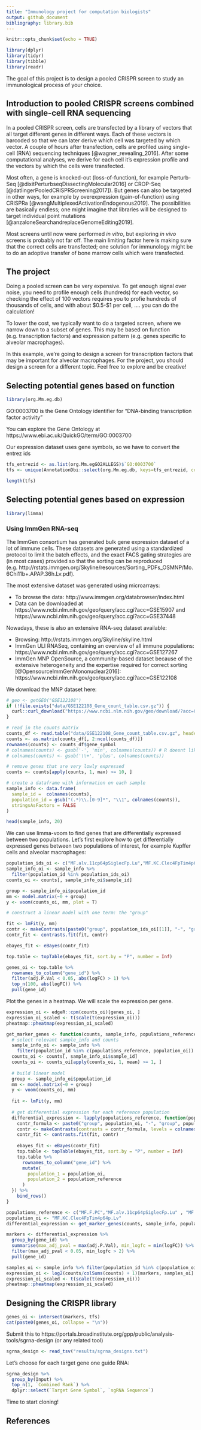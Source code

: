 ```yaml
---
title: "Immunology project for computation biologists"
output: github_document
bibliography: library.bib
---
```


```r
knitr::opts_chunk$set(echo = TRUE)

library(dplyr)
library(tidyr)
library(tibble)
library(readr)
```

The goal of this project is to design a pooled CRISPR screen to study an immunological process of your choice.

## Introduction to pooled CRISPR screens combined with single-cell RNA sequencing

In a pooled CRISPR screen, cells are transfected by a library of vectors that all target different genes in different ways. Each of these vectors is barcoded so that we can later derive which cell was targeted by which vector. A couple of hours after transfection, cells are profiled using single-cell (RNA) sequencing techniques [@wagner_revealing_2016]. After some computational analyses, we derive for each cell it's expression profile and the vectors by which the cells were transfected.

Most often, a gene is knocked-out (loss-of-function), for example Perturb-Seq [@dixitPerturbseqDissectingMolecular2016] or CROP-Seq [@datlingerPooledCRISPRScreening2017]). But genes can also be targeted in other ways, for example by overexpression (gain-of-function) using CRISPRa [@wangMultiplexedActivationEndogenous2019]. The possibilities are basically endless; one might imagine that libraries will be designed to target individual point mutations [@anzaloneSearchandreplaceGenomeEditing2019].

Most screens until now were performed _in vitro_, but exploring _in vivo_ screens is probably not far off. The main limiting factor here is making sure that the correct cells are transfected; one solution for immunology might be to do an adoptive transfer of bone marrow cells which were transfected.

## The project

Doing a pooled screen can be very expensive. To get enough signal over noise, you need to profile enough cells (hundreds) for each vector, so checking the effect of 100 vectors requires you to profie hundreds of thousands of cells, and with about \$0.5-\$1 per cell, .... you can do the calculation!

To lower the cost, we typically want to do a targeted screen, where we narrow down to a subset of genes. This may be based on function (e.g. transcription factors) and expression pattern (e.g. genes specific to alveolar macrophages).

In this example, we're going to design a screen for transcription factors that may be important for alveolar macrophages. For the project, you should design a screen for a different topic. Feel free to explore and be creative!

## Selecting potential genes based on function

```r
library(org.Mm.eg.db)
```

GO:0003700 is the Gene Ontology identifier for "DNA-binding transcription factor activity"

You can explore the Gene Ontology at https://www.ebi.ac.uk/QuickGO/term/GO:0003700

Our expression dataset uses gene symbols, so we have to convert the entrez ids

```r
tfs_entrezid <- as.list(org.Mm.egGO2ALLEGS)$`GO:0003700`
tfs <- unique(AnnotationDbi::select(org.Mm.eg.db, keys=tfs_entrezid, columns=c("SYMBOL"), keytype="ENTREZID")$SYMBOL)
```

```r
length(tfs)
```


## Selecting potential genes based on expression

```r
library(limma)
```

### Using ImmGen RNA-seq

The ImmGen consortium has generated bulk gene expression dataset of a lot of immune cells. These datasets are generated using a standardized protocol to limit the batch effects, and the exact FACS gating strategies are (in most cases) provided so that the sorting can be reproduced (e.g. http://rstats.immgen.org/Skyline/resources/Sorting_PDFs_OSMNP/Mo.6Chi11b+.APAP.36h.Lv.pdf).

The most extensive dataset was generated using microarrays:

- To browse the data: http://www.immgen.org/databrowser/index.html 
- Data can be downloaded at https://www.ncbi.nlm.nih.gov/geo/query/acc.cgi?acc=GSE15907 and https://www.ncbi.nlm.nih.gov/geo/query/acc.cgi?acc=GSE37448

Nowadays, these is also an extensive RNA-seq dataset available:

- Browsing: http://rstats.immgen.org/Skyline/skyline.html
- ImmGen ULI RNASeq, containing an overview of all immune populations: https://www.ncbi.nlm.nih.gov/geo/query/acc.cgi?acc=GSE127267
- ImmGen MNP OpenSource, a community-based dataset because of the extensive heterogeneity and the expertise required for correct sorting [@OpensourceImmGenMononuclear2016]: https://www.ncbi.nlm.nih.gov/geo/query/acc.cgi?acc=GSE122108

We download the MNP dataset here:
```r
# geo <- getGEO("GSE122108")
if (!file.exists("data/GSE122108_Gene_count_table.csv.gz")) {
  curl::curl_download("https://www.ncbi.nlm.nih.gov/geo/download/?acc=GSE122108&format=file&file=GSE122108_Gene_count_table.csv.gz", "data/GSE122108_Gene_count_table.csv.gz")
}
```

```r
# read in the counts matrix
counts_df <- read.table("data/GSE122108_Gene_count_table.csv.gz", header = TRUE, stringsAsFactors = FALSE)
counts <- as.matrix(counts_df[, 2:ncol(counts_df)])
rownames(counts) <- counts_df$gene_symbol
# colnames(counts) <- gsub('-', 'min', colnames(counts)) # R doesnt like - or + signs in names
# colnames(counts) <- gsub('\\+', 'plus', colnames(counts))

# remove genes that are very lowly expressed
counts <- counts[apply(counts, 1, max) >= 10, ]

# create a dataframe with information on each sample
sample_info <- data.frame(
  sample_id =  colnames(counts),
  population_id = gsub("(.*)\\.[0-9]*", "\\1", colnames(counts)),
  stringsAsFactors = FALSE
)
```

```r
head(sample_info, 20)
```

We can use limma-voom to find genes that are differentially expressed between two populations. Let's first explore how to get differentially expressed genes between two populations of interest, for example Kupffer cells and alveolar macrophages:

```r
population_ids_oi <- c("MF.alv.11cp64pSiglecFp.Lu","MF.KC.Clec4FpTim4p64p.Lv")
sample_info_oi <- sample_info %>% 
  filter(population_id %in% population_ids_oi)
counts_oi <- counts[, sample_info_oi$sample_id]

group <- sample_info_oi$population_id
mm <- model.matrix(~0 + group)
y <- voom(counts_oi, mm, plot = T)
```

```r
# construct a linear model with one term: the "group"

fit <- lmFit(y, mm)
contr <- makeContrasts(paste0("group", population_ids_oi[[1]], "-", "group", population_ids_oi[[2]]), levels = colnames(coef(fit)))
contr_fit <- contrasts.fit(fit, contr)
```

```r
ebayes_fit <- eBayes(contr_fit)

top.table <- topTable(ebayes_fit, sort.by = "P", number = Inf)
```

```r
genes_oi <- top.table %>% 
  rownames_to_column("gene_id") %>% 
  filter(adj.P.Val < 0.05, abs(logFC) > 1) %>% 
  top_n(100, abs(logFC)) %>% 
  pull(gene_id)
```

Plot the genes in a heatmap. We will scale the expression per gene.
```r
expression_oi <- edgeR::cpm(counts_oi)[genes_oi, ]
expression_oi_scaled <- t(scale(t(expression_oi)))
pheatmap::pheatmap(expression_oi_scaled)
```

```r
get_marker_genes <- function(counts, sample_info, populations_reference, population_oi) {
  # select relevant sample_info and counts
  sample_info_oi <- sample_info %>% 
    filter(population_id %in% c(populations_reference, population_oi))
  counts_oi <- counts[, sample_info_oi$sample_id]
  counts_oi <- counts_oi[apply(counts_oi, 1, mean) >= 1, ]
  
  # build linear model
  group <- sample_info_oi$population_id
  mm <- model.matrix(~0 + group)
  y <- voom(counts_oi, mm)
  
  fit <- lmFit(y, mm)
  
  # get differential expression for each reference population
  differential_expression <- lapply(populations_reference, function(population_reference) {
    contr_formula <- paste0("group", population_oi, "-", "group", population_reference)
    contr <- makeContrasts(contrasts = contr_formula, levels = colnames(coef(fit)))
    contr_fit <- contrasts.fit(fit, contr)
    
    ebayes_fit <- eBayes(contr_fit)
    top.table <- topTable(ebayes_fit, sort.by = "P", number = Inf)
    top.table %>% 
      rownames_to_column("gene_id") %>% 
      mutate(
        population_1 = population_oi,
        population_2 = population_reference
      )
  }) %>% 
    bind_rows()
}
```


```r
populations_reference <- c("MF.F.PC","MF.alv.11cp64pSiglecFp.Lu" , "MF.480p.SP")
population_oi <- "MF.KC.Clec4FpTim4p64p.Lv"
differential_expression <- get_marker_genes(counts, sample_info, populations_reference, population_oi)
```

```r
markers <- differential_expression %>% 
  group_by(gene_id) %>% 
  summarise(max_adj_pval = max(adj.P.Val), min_logfc = min(logFC)) %>% 
  filter(max_adj_pval < 0.05, min_logfc > 2) %>% 
  pull(gene_id)

samples_oi <- sample_info %>% filter(population_id %in% c(population_oi, populations_reference)) %>% pull(sample_id)
expression_oi <- log2(counts/colSums(counts) + 1)[markers, samples_oi]
expression_oi_scaled <- t(scale(t(expression_oi)))
pheatmap::pheatmap(expression_oi_scaled)
```

## Designing the CRISPR library

```r
genes_oi <- intersect(markers, tfs)
cat(paste0(genes_oi, collapse = "\n"))
```

Submit this to https://portals.broadinstitute.org/gpp/public/analysis-tools/sgrna-design (or any related tool)

```r
sgrna_design <- read_tsv("results/sgrna_designs.txt")
```

Let's choose for each target gene one guide RNA:

```r
sgrna_design %>% 
  group_by(Input) %>% 
  top_n(1, `Combined Rank`) %>% 
  dplyr::select(`Target Gene Symbol`, `sgRNA Sequence`)
```

Time to start cloning!

## References